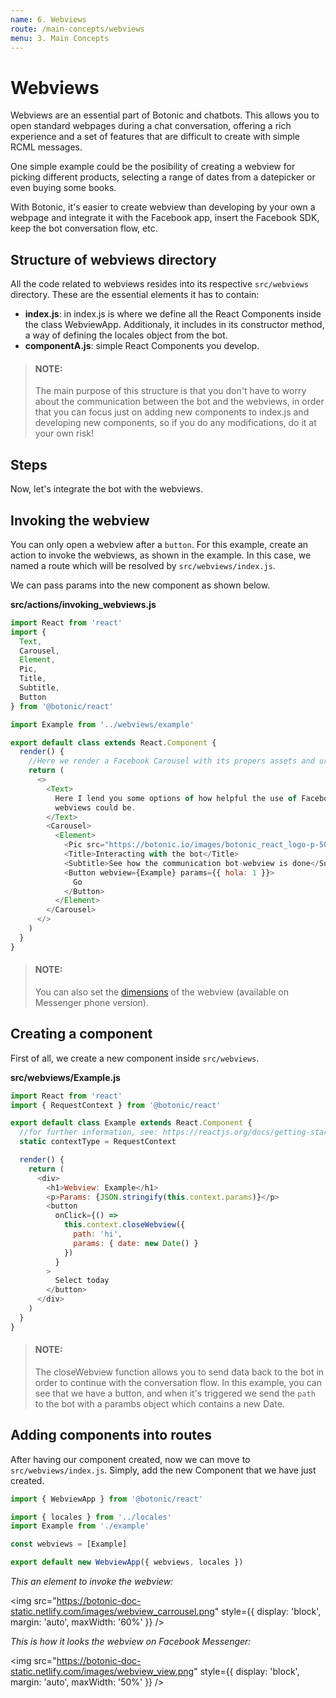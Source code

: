 ```yaml
---
name: 6. Webviews
route: /main-concepts/webviews
menu: 3. Main Concepts
---
```


# **Webviews**

Webviews are an essential part of Botonic and chatbots. This allows you to open standard webpages during a chat conversation, offering a rich experience and a set of features that are difficult to create with simple RCML messages.

One simple example could be the posibility of creating a webview for picking different products, selecting a range of dates from a datepicker or even buying some books.

With Botonic, it's easier to create webview than developing by your own a webpage and integrate it with the Facebook app, insert the Facebook SDK, keep the bot conversation flow, etc.

## Structure of webviews directory

All the code related to webviews resides into its respective `src/webviews` directory. These are the essential elements it has to contain:

- **index.js**: in index.js is where we define all the React Components inside the class WebviewApp. Additionaly, it includes in its constructor method, a way of defining the locales object from the bot.
- **componentA.js**: simple React Components you develop.

> #### NOTE:
>
> The main purpose of this structure is that you don't have to worry about the communication between the bot and the webviews, in order that you can focus just on adding new components to index.js and developing new components, so if you do any modifications, do it at your own risk!

## **Steps**

Now, let's integrate the bot with the webviews.

## Invoking the webview

You can only open a webview after a `button`. For this example, create an action to invoke the webviews, as shown in the example. In this case, we named a route which will be resolved by `src/webviews/index.js`.

We can pass params into the new component as shown below.

**src/actions/invoking_webviews.js**

```javascript
import React from 'react'
import {
  Text,
  Carousel,
  Element,
  Pic,
  Title,
  Subtitle,
  Button
} from '@botonic/react'

import Example from '../webviews/example'

export default class extends React.Component {
  render() {
    //Here we render a Facebook Carousel with its propers assets and url routes for the webview
    return (
      <>
        <Text>
          Here I lend you some options of how helpful the use of Facebook
          webviews could be.
        </Text>
        <Carousel>
          <Element>
            <Pic src="https://botonic.io/images/botonic_react_logo-p-500.png" />
            <Title>Interacting with the bot</Title>
            <Subtitle>See how the communication bot-webview is done</Subtitle>
            <Button webview={Example} params={{ hola: 1 }}>
              Go
            </Button>
          </Element>
        </Carousel>
      </>
    )
  }
}
```

> #### NOTE:
>
> You can also set the [dimensions](https://developers.facebook.com/docs/messenger-platform/webview/#height) of the webview (available on Messenger phone version).

## Creating a component

First of all, we create a new component inside `src/webviews`.

**src/webviews/Example.js**

```javascript
import React from 'react'
import { RequestContext } from '@botonic/react'

export default class Example extends React.Component {
  //for further information, see: https://reactjs.org/docs/getting-started.html
  static contextType = RequestContext

  render() {
    return (
      <div>
        <h1>Webview: Example</h1>
        <p>Params: {JSON.stringify(this.context.params)}</p>
        <button
          onClick={() =>
            this.context.closeWebview({
              path: 'hi',
              params: { date: new Date() }
            })
          }
        >
          Select today
        </button>
      </div>
    )
  }
}
```

> #### NOTE:
>
> The closeWebview function allows you to send data back to the bot in order to continue with the conversation flow.
> In this example, you can see that we have a button, and when it's triggered we send the `path` to the bot with a parambs object which contains a new Date.

## Adding components into routes

After having our component created, now we can move to `src/webviews/index.js`. Simply, add the new Component that we have just created.

```javascript
import { WebviewApp } from '@botonic/react'

import { locales } from '../locales'
import Example from './example'

const webviews = [Example]

export default new WebviewApp({ webviews, locales })
```

_This an element to invoke the webview:_

<img
  src="https://botonic-doc-static.netlify.com/images/webview_carrousel.png"
  style={{ display: 'block', margin: 'auto', maxWidth: '60%' }}
/>

_This is how it looks the webview on Facebook Messenger:_

<img
  src="https://botonic-doc-static.netlify.com/images/webview_view.png"
  style={{ display: 'block', margin: 'auto', maxWidth: '50%' }}
/>
